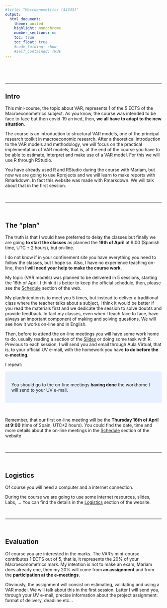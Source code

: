 ```yaml
---
#title: "Macroenometrics (44343)"
output:
  html_document:
    theme: united
    highlight: monochrome 
    number_sections: no
    toc: true
    toc_float: true
    #code_folding: show
    #self_contained: TRUE
---
```


<br><br><br>

-------------------

## Intro
  
This mini-course, the topic about VAR, represents 1 of the 5 ECTS of the Macroeconometrics subject. As you know, the course was intended to be face to face but then covid-19 arrived, then, **we all have to adapt to the new situation**.

The course is an introduction to structural VAR models, one of the principal research toolkit in macroeconomic research. After a theoretical introduction to the VAR models and methodology, we will focus on the practical implementation of VAR models; that is, at the end of the course you have to be able to estimate, interpret and make use of a VAR model. For this we will use R through RStudio.

You have already used R and RStudio during the course with Mariam, but now we are going to use Rprojects and we will learn to make reports with Rmarkdown. In fact this website was made with Rmarkdown. We will talk about that in the first session. 
 
 
<br>

------------------

<br>

## The "plan"

The truth is that I would have preferred to delay the classes but finally we are going **to start the classes** as planned the **16th of April** at 9:00 (Spanish time, UTC + 2 hours), but on-line.

I do not know if in your confinement site you have everything you need to follow the classes, but I hope so. Also, I have no experience teaching on-line, then **I will need your help to make the course work**.

My topic (VAR models) was planned to be delivered in 5 sessions, starting the 16th of April. I think it is better to keep the official schedule, then, please see the [Schedule](https://perezp44.github.io/VAR-models-web/05-Schedule.html) section of the web.

My plan/intention is to meet you 5 times, but instead to deliver a traditional class where the teacher talks about a subject, I think it would be better if you read the materials first and we dedicate the session to solve doubts and provide feedback. In fact my classes, even when I teach face to face, have always an important component of making and solving questions. We will see how it works on-line and in English.

Then, before to attend the on-line meetings you will have some work home to do, usually reading a section of the [Slides](https://perezp44.github.io/VAR-models-web/03-Slides.html) or doing some task with R. Previous to each session, I will send you and email through Aula Virtual, that is, to your official UV e-mail, with the homework you have **to do before the e-meeting**. 


I repeat:

<style>
div.blue { background-color:#e6f0ff; border-radius: 5px; padding: 20px;}
</style>
<div class = "blue">

You should go to the on-line meetings **having done** the workhome I will send to your UV e-mail.

</div>



<br>


Remember, that our first on-line meeting will be the **Thursday 16th of April at 9:00** (time of Spain, UTC+2 hours). You could find the date, time and more details about the on-line meetings in the [Schedule](https://perezp44.github.io/VAR-models-web/05-Schedule.html) section of the website

<br>

------------------

<br>

## Logistics

Of course you will need a computer and a internet connection. 

During the course we are going to use some internet resources, slides, Labs, ... You can find the details in the [Logistics](https://perezp44.github.io/VAR-models-web/02-Logistics.html) section of the website.


<br>

------------------

<br>

## Evaluation

Of course you are interested in the marks. The VAR's mini-course contributes 1 ECTS out of 5, that is, it represents the 20% of your Macroeconometrics mark. My intention is not to make an exam, Mariam does already one, then my 20% will come from **an assignment** and from the **participation at the e-meetings**. 

Obviously, the assignment will consist on estimating, validating and using a VAR model. We will talk about this in the first session. Latter I will send you, through your UV e-mail, precise information about the project assignment: format of delivery, deadline etc...

<br><br><br><br>
